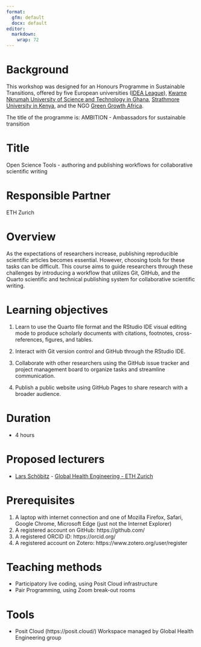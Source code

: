 ```yaml
---
format: 
  gfm: default
  docx: default
editor: 
  markdown: 
    wrap: 72
---
```


# Background

This workshop was designed for an Honours Programme in Sustainable
Transitions, offered by five European universities ([IDEA
League](https://idealeague.org/)), [Kwame Nkrumah University of Science
and Technology in Ghana](https://www.knust.edu.gh/about), [Strathmore
University in Kenya](https://strathmore.edu/), and the NGO [Green Growth
Africa](https://thegreengrowth.org/about-us/).

The title of the programme is: AMBITION - Ambassadors for sustainable
transition

# Title

Open Science Tools - authoring and publishing workflows for
collaborative scientific writing

# Responsible Partner

ETH Zurich

# Overview

As the expectations of researchers increase, publishing reproducible
scientific articles becomes essential. However, choosing tools for these
tasks can be difficult. This course aims to guide researchers through
these challenges by introducing a workflow that utilizes Git, GitHub,
and the Quarto scientific and technical publishing system for
collaborative scientific writing.

# Learning objectives

1.  Learn to use the Quarto file format and the RStudio IDE visual
    editing mode to produce scholarly documents with citations,
    footnotes, cross-references, figures, and tables.

2.  Interact with Git version control and GitHub through the RStudio
    IDE.

3.  Collaborate with other researchers using the GitHub issue tracker
    and project management board to organize tasks and streamline
    communication.

4.  Publish a public website using GitHub Pages to share research with a
    broader audience.

# Duration

-   4 hours

# Proposed lecturers

-   [Lars
    Schöbitz](https://ghe.ethz.ch/about/people/person-detail.MjkyODc2.TGlzdC80MTI2LC0xNDYwMDMwNTU3.html) -
    [Global Health Engineering - ETH Zurich](https://ghe.ethz.ch/)

# Prerequisites

1.  A laptop with internet connection and one of Mozilla Firefox,
    Safari, Google Chrome, Microsoft Edge (just not the Internet
    Explorer)
2.  A registered account on GitHub: https://github.com/
3.  A registered ORCID iD: https://orcid.org/
4.  A registered account on Zotero: https://www.zotero.org/user/register

# Teaching methods

-   Participatory live coding, using Posit Cloud infrastructure
-   Pair Programming, using Zoom break-out rooms

# Tools

-   Posit Cloud (https://posit.cloud/) Workspace managed by Global
    Health Engineering group
